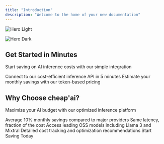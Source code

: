 ```yaml
---
title: "Introduction"
description: "Welcome to the home of your new documentation"
---
```


<img
  className="block dark:hidden"
  src="/images/hero-light.png"
  alt="Hero Light"
/>

<img
  className="hidden dark:block"
  src="/images/hero-dark.png"
  alt="Hero Dark"
/>

## Get Started in Minutes

Start saving on AI inference costs with our simple integration

<CardGroup cols={4}>
  <Card title="API Integration" icon="bolt" href="/docs/getting-started">
    Connect to our cost-efficient inference API in 5 minutes
  </Card>
  <Card title="Cost Calculator" icon="calculator" href="/docs/pricing">
    Estimate your monthly savings with our token-based pricing
  </Card>
</CardGroup>

## Why Choose cheap'ai?

Maximize your AI budget with our optimized inference platform

<CardGroup cols={4}>
  <Card title="Cost Leadership" icon="money-bill-wave" href="/docs/pricing">
    Average 10% monthly savings compared to major providers
  </Card>
  <Card title="Performance Metrics" icon="gauge-high" href="/docs/benchmarks">
    Same latency, fraction of the cost
  </Card>
  <Card title="Model Variety" icon="shapes" href="/docs/models">
    Access leading OSS models including Llama 3 and Mixtral
  </Card>
  <Card title="Usage Analytics" icon="chart-line" href="/docs/analytics">
    Detailed cost tracking and optimization recommendations
  </Card>
</CardGroup>

<Info>
  Start Saving Today
</Info>